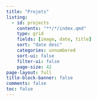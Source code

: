 ```yaml
---
title: "Projets"
listing:
  - id: projects
    contents: "**/*/index.qmd"
    type: grid
    fields: [image, date, title]
    sort: "date desc"
    categories: unnumbered
    sort-ui: false
    filter-ui: false
    page-size: 42
page-layout: full
title-block-banner: false
comments: false
toc: false
---
```



::: {#projects}
:::

